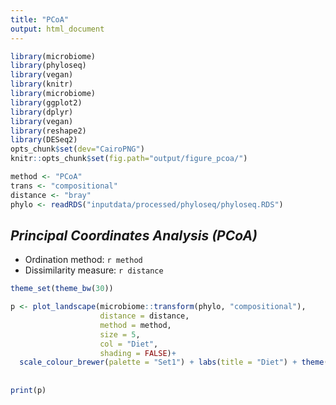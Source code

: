 ```yaml
---
title: "PCoA"
output: html_document
---
```



```r
library(microbiome)
library(phyloseq)
library(vegan)
library(knitr)
library(microbiome)
library(ggplot2)
library(dplyr)
library(vegan)
library(reshape2)
library(DESeq2)
opts_chunk$set(dev="CairoPNG")
knitr::opts_chunk$set(fig.path="output/figure_pcoa/")

method <- "PCoA"
trans <- "compositional"
distance <- "bray"
phylo <- readRDS("inputdata/processed/phyloseq/phyloseq.RDS")
```

## *Principal Coordinates Analysis (PCoA)*

* Ordination method: `r method`
* Dissimilarity measure: `r distance`

```r
theme_set(theme_bw(30))

p <- plot_landscape(microbiome::transform(phylo, "compositional"),
                    distance = distance,
                    method = method,
                    size = 5,
                    col = "Diet",
                    shading = FALSE)+
  scale_colour_brewer(palette = "Set1")	+ labs(title = "Diet") + theme(legend.position = 'bottom')
  
         
print(p)
```

